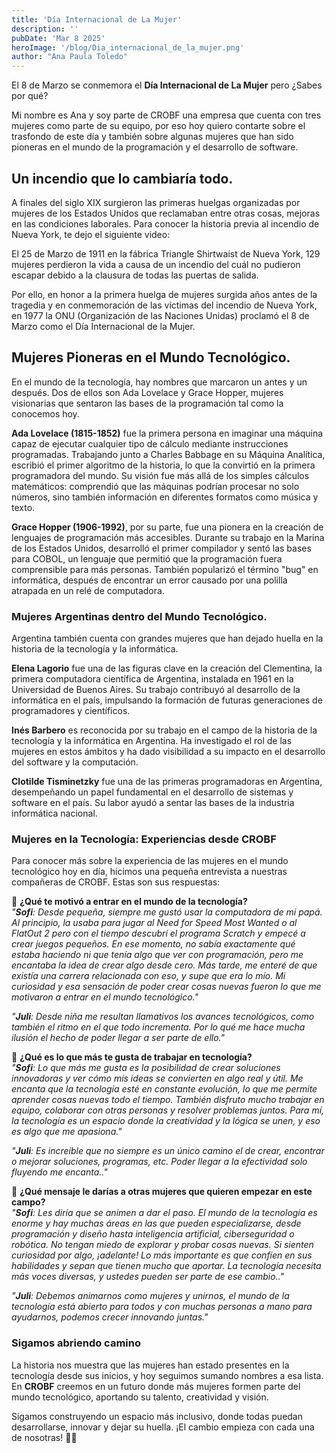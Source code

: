 ```yaml
---
title: 'Día Internacional de La Mujer'
description: ''
pubDate: 'Mar 8 2025'
heroImage: '/blog/Dia_internacional_de_la_mujer.png'
author: "Ana Paula Toledo"
---
```



El 8 de Marzo se conmemora el **Día Internacional de La Mujer** pero ¿Sabes por qué?

Mi nombre es Ana y soy parte de CROBF una empresa que cuenta con tres mujeres como parte de su equipo, por eso hoy quiero contarte sobre el trasfondo de este día y también sobre algunas mujeres que han sido pioneras en el mundo de la programación y el desarrollo de software. 

## Un incendio que lo cambiaría todo.

A finales del siglo XIX surgieron las primeras huelgas organizadas por mujeres de los Estados Unidos que reclamaban entre otras cosas, mejoras en las condiciones laborales. Para conocer la historia previa al incendio de Nueva York, te dejo el siguiente video:

<YoutubeVideo youtubeIdVideo="XzI8fEqe8hI?si=8bfxv6fxvMxn29pQ"/>

El 25 de Marzo de 1911 en la fábrica Triangle Shirtwaist de Nueva York, 129 mujeres perdieron la vida a causa de un incendio del cuál no pudieron escapar debido a la clausura de todas las puertas de salida. 

Por ello, en honor a la primera huelga de mujeres surgida años antes de la tragedia y en conmemoración de las víctimas del incendio de Nueva York, en 1977 la ONU (Organización de las Naciones Unidas) proclamó el 8 de Marzo como el Día Internacional de la Mujer. 

## **Mujeres Pioneras en el Mundo Tecnológico.**

En el mundo de la tecnología, hay nombres que marcaron un antes y un después. Dos de ellos son Ada Lovelace y Grace Hopper, mujeres visionarias que sentaron las bases de la programación tal como la conocemos hoy. 

**Ada Lovelace (1815-1852)** fue la primera persona en imaginar una máquina capaz de ejecutar cualquier tipo de cálculo mediante instrucciones programadas. Trabajando junto a Charles Babbage en su Máquina Analítica, escribió el primer algoritmo de la historia, lo que la convirtió en la primera programadora del mundo. Su visión fue más allá de los simples cálculos matemáticos: comprendió que las máquinas podrían procesar no solo números, sino también información en diferentes formatos como música y texto. 

**Grace Hopper (1906-1992)**, por su parte, fue una pionera en la creación de lenguajes de programación más accesibles. Durante su trabajo en la Marina de los Estados Unidos, desarrolló el primer compilador y sentó las bases para COBOL, un lenguaje que permitió que la programación fuera comprensible para más personas. También popularizó el término "bug" en informática, después de encontrar un error causado por una polilla atrapada en un relé de computadora. 

### **Mujeres Argentinas dentro del Mundo Tecnológico.** 

Argentina también cuenta con grandes mujeres que han dejado huella en la historia de la tecnología y la informática.

**Elena Lagorio** fue una de las figuras clave en la creación del Clementina, la primera computadora científica de Argentina, instalada en 1961 en la Universidad de Buenos Aires. Su trabajo contribuyó al desarrollo de la informática en el país, impulsando la formación de futuras generaciones de programadores y científicos.

**Inés Barbero** es reconocida por su trabajo en el campo de la historia de la tecnología y la informática en Argentina. Ha investigado el rol de las mujeres en estos ámbitos y ha dado visibilidad a su impacto en el desarrollo del software y la computación.

**Clotilde Tisminetzky** fue una de las primeras programadoras en Argentina, desempeñando un papel fundamental en el desarrollo de sistemas y software en el país. Su labor ayudó a sentar las bases de la industria informática nacional.

### **Mujeres en la Tecnología: Experiencias desde CROBF**

Para conocer más sobre la experiencia de las mujeres en el mundo tecnológico hoy en día, hicimos una pequeña entrevista a nuestras compañeras de CROBF. Estas son sus respuestas:

🔹 **¿Qué te motivó a entrar en el mundo de la tecnología?**  
_"**Sofi**: Desde pequeña, siempre me gustó usar la computadora de mi papá. Al principio, la usaba para jugar al Need for Speed Most Wanted o al FlatOut 2 pero con el tiempo descubrí el programa Scratch y empecé a crear juegos pequeños. En ese momento, no sabía exactamente qué estaba haciendo ni que tenía algo que ver con programación, pero me encantaba la idea de crear algo desde cero. Más tarde, me enteré de que existía una carrera relacionada con eso, y supe que era lo mío. Mi curiosidad y esa sensación de poder crear cosas nuevas fueron lo que me motivaron a entrar en el mundo tecnológico."_

_"**Juli**: Desde niña me resultan llamativos los avances tecnológicos, como también el ritmo en el que todo incrementa. Por lo qué me hace mucha ilusión el hecho de poder llegar a ser parte de ello."_

🔹 **¿Qué es lo que más te gusta de trabajar en tecnología?**  
_"**Sofi**: Lo que más me gusta es la posibilidad de crear soluciones innovadoras y ver cómo mis ideas se convierten en algo real y útil. Me encanta que la tecnología esté en constante evolución, lo que me permite aprender cosas nuevas todo el tiempo. También disfruto mucho trabajar en equipo, colaborar con otras personas y resolver problemas juntos. Para mí, la tecnología es un espacio donde la creatividad y la lógica se unen, y eso es algo que me apasiona."_

_"**Juli**: Es increíble que no siempre es un único camino el de crear, encontrar o mejorar soluciones, programas, etc. Poder llegar a la efectividad solo fluyendo me encanta.."_

🔹 **¿Qué mensaje le darías a otras mujeres que quieren empezar en este campo?**  
_"**Sofi**: Les diría que  se animen a dar el paso. El mundo de la tecnología es enorme y hay muchas áreas en las que pueden especializarse, desde programación y diseño hasta inteligencia artificial, ciberseguridad o robótica. No tengan miedo de explorar y probar cosas nuevas. Si sienten curiosidad por algo, ¡adelante! Lo más importante es que confíen en sus habilidades y sepan que tienen mucho que aportar. La tecnología necesita más voces diversas, y ustedes pueden ser parte de ese cambio.."_

_"**Juli**: Debemos animarnos como mujeres y unirnos, el mundo de la tecnología está abierto para todos y con muchas personas a mano para ayudarnos, podemos crecer innovando juntas."_

### **Sigamos abriendo camino**

La historia nos muestra que las mujeres han estado presentes en la tecnología desde sus inicios, y hoy seguimos sumando nombres a esa lista. En **CROBF** creemos en un futuro donde más mujeres formen parte del mundo tecnológico, aportando su talento, creatividad y visión.

Sigamos construyendo un espacio más inclusivo, donde todas puedan desarrollarse, innovar y dejar su huella. ¡El cambio empieza con cada una de nosotras! 💜🚀






